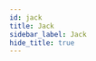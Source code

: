 ```yaml
---
id: jack
title: Jack
sidebar_label: Jack
hide_title: true
---
```


<WikiEntry 
    title= "" 
    pic_url= "" 
    description= ""
    developer= ""
    website= ""
    support= ""
    protocol= ""
    os_support= ""
    pricing= ""
    sign_up= ""
    hosting= ""
    rec_speed= ""
    req_speed= ""
    max_qual= ""
    latency= ""
    last_update= ""
    open_source= ""
    repo= ""
    ease= ""
    issues= ""
    info= ""
    caution= ""
/>